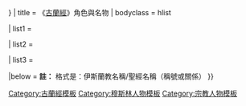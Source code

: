 {{Navbox
| name = 古蘭經角色與名物
| state = {{{state<includeonly>|{{{1|collapsed}}}</includeonly>}}}
| title = 《[[古蘭經]]》角色與名物
| bodyclass = hlist

| list1 =
{{Navbox |child |state = expanded
| name = <!-- Characters -->
| title = [[古蘭經角色與名物列表|角色]]

| group1 = [[伊斯蘭教的神]] ([[安拉]])
| list1 =
* [[真主的九十九個尊名|古蘭經裡真主的名稱]]

| group2 = [[伊斯蘭教中的天使|天使]]
| list2 =
* [[伊斯拉非來]]
* [[亞茲拉爾|伊茲拉伊來/亞茲拉爾 （死亡天使）]]
* [[加百列|哲布勒伊來/加百列 （忠實的靈魂）]]、[[聖靈 (伊斯蘭教)|聖靈 （魯哈古杜斯）]]及[[聖靈 (伊斯蘭教)|靈魂 （魯哈）]]
* [[馬里克]]
* [[米迦勒|米卡伊來/米迦勒]]
* [[哈魯特和馬魯特]]

| group3 = [[鎮尼]]
| list3 =
* [[伊布力斯|伊布力斯/惡魔]]或[[撒旦|曬依陀乃/撒旦]]
* [[易夫里特]]

| group4 = [[天堂 (伊斯蘭教)|天堂 （堅奈）]]
| list4 =
* [[扈利]]

| group5 = 真主的[[伊斯蘭教的先知|先知及使徒]]
| list5 =
{{navbox|subgroup
 | group1 = 明示
 | list1 =
* [[阿丹|阿丹/亞當]]
* [[以利沙|艾勒葉賽爾/以利沙]]
* [[伊斯蘭教中的約伯|安優卜/約伯]]
* [[達伍德|達伍德/大衛]]
* [[助勒基福勒|助勒基福勒/以西結]]
* [[亞倫|哈倫/亞倫]]
* [[呼德|呼德/希伯]]
* [[易卜拉欣|易卜拉欣/亞伯拉罕 （安拉的至交）]]
* [[易德立斯|易德立斯/以諾]]
* [[以利亞|易勒雅斯/以利亞]]
* [[約阿希姆|儀姆蘭/約阿希姆 （麥爾彥的父親）]]
* [[爾撒|爾撒/耶穌]]
* [[易司哈格|易司哈格/以撒]]
* [[以實瑪利 (伊斯蘭教)|易司馬儀/以實瑪利 （安拉的屠殺對象）]]
* [[至誠者伊斯瑪儀]]
* [[伊斯蘭教中的羅得|魯特/羅得]]
* [[伊斯蘭教中的穆罕默德|穆罕默德]]
* [[伊斯蘭教中的摩西|穆薩/摩西 （與安拉交談者）]]
* [[努哈|努哈/諾亞]]
* [[撒立哈|撒立哈/示拉]]
* [[書爾布|書爾布/葉忒羅 （流珥、何巴）]]
* [[伊斯蘭教中的所羅門|蘇萊曼/所羅門]]
* [[歐宰爾|歐宰爾/以斯拉]]
* [[聖若翰洗者|葉哈雅/聖若翰洗者]]
* [[伊斯蘭教中的雅各|雅各布/雅各 （以色列）]]
* [[約拿|優努斯/約拿 （魚人、葬身魚腹的人）]]
* [[伊斯蘭教中的約瑟|優素福/約瑟]]
* [[撒迦利亞 (祭司)|宰凱里雅/撒迦利亞]]

| group2 = 暗示
| list2 =
* [[耶利米|埃爾米亞/耶利米]]
* [[撒母耳]]
* [[約書亞|優舍亞/約書亞]]
}}

| group6 =人物 （[[伊斯蘭教]]出現之前）
| list6 =
{{Navbox |child
 | group1 = 明示
 | list1 =
* [[左勒蓋爾奈英]]
* [[魯格曼]]
* [[伊斯蘭教中的瑪利亞|麥爾彥/瑪利亞 （爾撒的母親）]]
* [[掃羅王|塔魯特/掃羅王]]
* [[易卜拉欣|阿薩爾 （易卜拉欣的叔伯）]]
* [[聖經裡的法老|菲拉翁/法老]]
* [[哈曼 (伊斯蘭教)|哈曼]]
* [[歌利亞|查魯特/歌利亞]]
* [[可拉|戈倫/可拉]]
* [[撒米里|撒米里/心利]]

| group2 = 暗示
| list2 =
* [[阿西葉|阿西葉 （法老的妻子）]]
* [[阿西夫·伊本·巴爾黑耶]]
* [[示巴女王|拜萊蓋絲 （示巴女王）]]
* [[法拉翁家族的信徒|法拉翁家族的信徒 （希茲比爾/希茲基爾）]]
* [[便雅憫|本亞明/便雅憫]]
* [[木匠哈比卜|木匠哈比卜 （雅辛人的信徒）]]
* [[迦勒|卡萊布/迦勒]]
* [[希茲爾 (伊斯蘭教)|希茲爾]]
* [[伊斯蘭教中的摩西|法拉翁的法師]]
* [[伊斯蘭教中的彼得|西門·磯法/西門·彼得]]
* [[阿伯拉哈]]
* [[巴蘭 (聖經人物)|巴拉姆/巴蘭]]
* [[巴爾西薩]]
* [[尼布甲尼撒二世]]
* [[寧錄]]
* [[波提乏|波提乏 (強大的人)]]
* [[舍達德]]
* [[西緬|西緬 (雅各布的兒子)]]
* [[卡達爾·伊本·薩利夫|母駝屠夫 （卡達爾·伊本·薩利夫]]及[[穆斯德埃·伊本·達赫爾]]）
* [[瓦利德·伊本·拉揚|瓦利德·伊本·拉揚 （優素福所述的埃及國王）]]
* [[蘇蕾卡|蘇蕾卡 （波提乏的妻子）]]
}}

| group7 = 人物 （伊斯蘭教出現之後）
| list7 =
* [[阿布·拉哈布]]
* [[宰德·伊本·哈里塞]]

| group8 = 先知親屬
| list8 =
* [[羅得的女兒|魯特/羅得的女兒 （麗塔、扎烏拉等）]]
* [[以利沙伯|伊莎/以利沙伯 （宰凱里雅的妻子）]]
* [[伊斯蘭教中的該隱與亞伯|哈比勒/亞伯 （亞丹的兒子）]]
* [[夏娃|好娃/夏娃 （亞當的妻子）]]
* [[米利暗|庫勒蘇姆/米利暗 （穆薩的姐姐）]]
* [[西坡拉|薩富拉/西坡拉 （穆薩的妻子）]]及[[拉雅|拉雅 （薩富拉的姐妹）]]
* [[撒拉|撒拉 （易卜拉欣的妻子、易司哈格的母親）]]
* [[約基別|約卡比德/約基別 （穆薩的母親）]]
* [[拔示巴|拔示巴 （達伍德的妻子）]]
* [[穆罕默德的妻子]]
* [[海迪徹女兒的家系|穆罕默德的女兒]]
* [[伊斯蘭教中的夏甲|哈哲爾/夏甲 （易卜拉欣的妻子、易司馬儀的母親）]]
* [[聖安妮|亞納/安妮 （麥爾彥的母親）]]
* [[暗蘭|儀姆蘭/暗蘭 （穆薩的父親）]]
* [[拉麥 (瑪土撒利之子)|拉麥 （努哈的父親）]]
* [[拉結|拉希勒/拉結 （雅各布的妻子）]]
* [[底拿|拉赫瑪/底拿（安優卜的妻子）]]
* [[比蒂諾|薩姆卡/比蒂諾 （努哈的母親）]]
* [[魯格曼的兒子]]
* [[雅各 (舊約聖經)#雅各的十二個兒子|優素福的兄弟]]
* [[伊斯蘭教中的所羅門|蘇萊曼的兒子]]
* [[伊斯蘭教中的該隱與亞伯|嘎比勒/該隱 （亞丹的兒子）]]
* [[他拉|泰拉/他拉 （易卜拉欣的父親）]]
* [[烏姆·賈米勒|烏姆·賈米勒 （阿布·拉哈布的妻子）]]
* [[登上諾亞方舟的妻子|瓦莉雅/瓦亞拉 （努哈的妻子）]]
* [[羅得的妻子|瓦伊賴 （魯特的妻子）]]
* [[挪亞眾子|任或卡納安]]（努哈的兒子）
}}

| list2 =
{{Navbox |child |state = collapsed
| name = <!-- Tribes and groups -->
| title = 群組與部落
| group1 = [[部落]]與<br />[[族群]]
| list1 =
 {{Navbox |child
 | group1 = 明示
 | list1 =
* [[阿德人|阿德人 （呼德的部落）]]
* [[阿拉伯人]]及[[阿賈姆|非阿拉伯人]]
* [[以色列人]]
* [[蘭斯的居民]]
* [[賽伯伊人]]
* [[書爾布|書爾布的族人]]（[[米甸|米甸人]]及哀凱人/叢林的居民）
* [[土伯爾人]]
* [[古萊什|古萊什人]]
* [[蘆眉|蘆眉人]]
* [[賽莫德人|賽莫德人 （撒立哈的族人、黑秩爾的居民）]]
* [[歌革和瑪各|雅朱者和瑪朱者/歌革和瑪各]]

| group2 = 暗示
| list2 =
* [[聖裔]]
* [[阿瑪肋克|阿瑪肋克人]]
* [[巴努哈希姆人]]
* [[巴努納迪爾人]]
* [[巴努蓋奴卡人]]
* [[巴努古萊扎人]]
* [[伊朗人]]
* [[倭馬亞王朝]]
}}

| group2 = 群組
| list2 =
 {{navbox|subgroup
 | group1 = 明示
 | list1 =
* [[使徒 (基督教)|基督教使徒]]
** [[伊斯蘭教中的基督教門徒|基督教門徒]]
* [[諾亞方舟|諾亞方舟的居民]]
* [[安息日的伙伴]]
* [[艾弗所之七聖童]]
* [[薩哈卜|拉凱姆的居民]]
* [[象章|象的主人們]]
* [[烏赫杜德人]]
* [[雅辛人|城市的居民]]
* [[焚毀的花園的人]]
* [[伊斯蘭教的先知|大聖先知]]

| group2 = 暗示
| list2 =
* [[前廊的人]]
* [[巴努奧斯人]]及[[巴努哈茲拉吉人]]
* [[科普特人]]
* [[真主黨 (古蘭經)|真主黨]]
* [[遷士]]及[[輔士]]
* [[穆斯林世界]]

| group3 = 宗教群組
| list3 =
* [[齊米|齊米 （受保護的其他一神教信徒）]]
* [[基督徒|基督徒 （信奉引支勒的人）]]
* [[猶太人]]
* [[卡菲勒|卡菲勒 （異教徒）]]
* [[麻葛]]
** [[瑣羅亞斯德教|瑣羅亞斯德教教徒]]
* [[偽信者|穆納菲格]]
** [[偽君子|偽信者]]
* [[什爾克|穆士里克]]
** [[多神論|多神論者]]
* [[穆斯林]]
* [[有經者|有經者 （艾赫勒克塔卜）]]
* [[拜星教|拜星教教徒]]
* [[哈哈姆|艾赫巴 （猶太教學者）]]
* [[祭司|基西斯 （基督教司鐸）]]
* [[拉比|拉巴比/拉比]]
* [[出家人|魯赫班 （基督教出家人）]]
}}
}}

| list3 =
{{Navbox |child |state=collapsed
| name = <!--Other names-->
| title = 地點、實物及事件
| group1 = 地點
| list1 =
 {{Navbox |child
 | group1 = 明示
 | list1 =
* [[艾哈戛弗]]
* [[阿克薩清真寺]]
* [[阿拉法特山]]及[[禁標]]
* [[巴比倫]]
* [[拜德爾侯奈因|拜德爾]]
* [[希塔之門]]
* [[瑪甸沙勒|黑秩爾/黑格拉]]
* [[圣地 (地区)|聖地]]（[[巴勒斯坦]]及[[黎凡特]]）
* [[侯乃尼]]
* [[千柱之城]]
* [[克爾白|克爾白/卡巴 （天房）]]
* [[米甸|麥德彥/米甸]]
* [[麥地那]] （前稱[[麥地那|雅茲里布]]）
* [[麥加|麥加 （諸城之母、安全之城、白卡）]]
* [[禁寺|易卜拉欣立足石]]
* [[迪拉爾清真寺的毀壞|迪拉爾清真寺]]
* [[禁寺]]
* [[朱迪山]]
* [[所多瑪與蛾摩拉|穆烏塔菲卡特 （所多瑪）]]
* [[埃爾蘭斯|蘭斯]]
* [[示巴王國|賽伯伊/示巴]]
* [[薩法與麥爾瓦]]
* [[西奈山]]及[[塔博爾山]]
* [[埃及]]
* [[聖谷杜瓦]]

| group2 = 暗示
| list2 =
* [[安提阿]]
** [[安塔基亞]]
* [[艾伊萊]]
* [[左勒蓋爾奈英|左勒蓋爾奈英的壁壘]]
* [[耶路撒冷|聖城]]及[[傑里科]]
* [[黑石]]及[[克爾白|易司瑪儀的石谷]]
* [[迦南]]
* [[希拉山洞]]及[[騷爾山|騷爾山洞]]
* [[艾弗所之七聖童|艾弗所之七聖童的山洞]]
* [[達爾納德瓦]]
* [[侯代比亞和約|侯代比亞]]
* [[約旦河]]
* [[馬里卜大壩]]
* [[先知寺]]
* [[美索不達米亞]]
* [[尼羅河]]
* [[尼尼微]]
* [[巴勒斯坦河]]
* [[舍達德|舍達德的天國]]
* [[庫巴清真寺]]
* [[西奈半島|西奈沙漠]]及[[提赫沙漠]]
* [[塔伊夫]]

| group3 = 宗教場所
| list3 =
* [[教會|拜伊爾 （基督教會）]]
* [[米哈拉布|米哈拉布 （清真寺壁龕）]]
* [[僧院|修道院]]
* [[清真寺]]
* [[猶太會堂|撒拉特 （猶太會堂）]]
}}

| group2 = 非人實物
| list2 =
 {{Navbox |child
 | group1 = [[伊斯蘭教聖書|宗教經典]]
 | list1 =
* [[引支勒]]
* [[古蘭經]]
* [[亞伯拉罕之卷]]
* [[伊斯蘭教中的妥拉|妥拉]]
* [[摩西之卷]]及[[法板]]
* [[宰逋爾]]

 | group2 = 相關動物
 | list2 =
* [[黃牛章|以色列人的黃牛]]及[[金牛犢]]
* [[艾弗所之七聖童|艾弗所之七聖童的犬]]
* [[約拿|優努斯的魚]]
* [[伊斯蘭教中的所羅門|蘇萊曼的戴勝]]
* [[真主的母駝|撒立哈的母駝]]

| group3 = 相關物品
| list3 =
* [[禁果]]
* [[伊斯蘭教中的耶穌門徒|耶穌門徒享用的天上筵席]]
* [[諾亞方舟]]
* [[摩西的杖]]
* [[約櫃]]
* [[示巴女王|比勒基斯的王座]]
* [[伊斯拉非來|伊斯拉非來的號角]]

| group4 = [[偶像崇拜|崇拜物]]<br />{{nowrap begin}}（[[崇拜形象]]）{{nowrap end}}
| list4 =
* [[巴力]]
* [[阿勒特 (神話)|阿勒特]]、[[烏札]]及[[瑪納特]]
* [[瓦德 (神祇)|瓦德]]、[[素瓦爾]]、[[葉巫斯]]、[[葉歐格]]及[[奈斯爾]]
* [[吉卜特]]及[[塔古特]]
* [[神石]]
}}

| group3 = 事件
| list3 =
* [[巴德尔之役]]
* [[侯乃尼之戰]]
* [[海巴爾之戰]]
* [[塔布克之戰]]
* [[壕溝之戰|壕溝之戰 （聯盟之戰）]]
* [[伍侯德之戰]]
* [[佔領麥加]]
* [[胡木池聖訓]]
* [[伊夫克事件]]
* [[睡眠之夜]]
* [[穆巴拉哈事件]]
* [[辭朝|辭朝 （辭證）]]
* [[侯代比亞和約]]
* [[首朝|11月副朝]]
* [[家宴邀約之日]]
}}

|below = '''註：''' 格式是：伊斯蘭教名稱/聖經名稱（稱號或關係）
}}<noinclude>
[[Category:古蘭經模板]]
[[Category:穆斯林人物模板]]
[[Category:宗教人物模板]]
</noinclude>